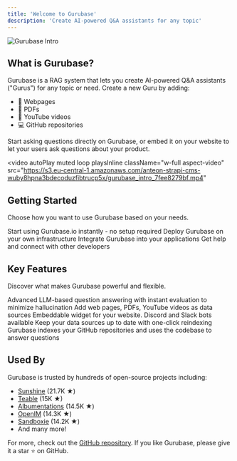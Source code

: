 ```yaml
---
title: 'Welcome to Gurubase'
description: 'Create AI-powered Q&A assistants for any topic'
---
```


<Frame>
  <img src="/images/gurubase-intro.png" alt="Gurubase Intro" />
</Frame>

## What is Gurubase?

Gurubase is a RAG system that lets you create AI-powered Q&A assistants ("Gurus") for any topic or need. Create a new Guru by adding:
- 📄 Webpages
- 📑 PDFs
- 🎥 YouTube videos
- 💻 GitHub repositories

Start asking questions directly on Gurubase, or embed it on your website to let your users ask questions about your product.

<video
  autoPlay
  muted
  loop
  playsInline
  className="w-full aspect-video"
  src="https://s3.eu-central-1.amazonaws.com/anteon-strapi-cms-wuby8hpna3bdecoduzfibtrucp5x/gurubase_intro_7fee8279bf.mp4"
></video>

## Getting Started

Choose how you want to use Gurubase based on your needs.

<CardGroup cols={2}>
  <Card
    title="Ask Gurubase"
    icon="robot"
    href="https://gurubase.io"
  >
    Start using Gurubase.io instantly - no setup required
  </Card>
  <Card
    title="Install Self-hosted"
    icon="server"
    href="/quickstart#self-hosted-installation"
  >
    Deploy Gurubase on your own infrastructure
  </Card>
  <Card
    title="API Reference"
    icon="code"
    href="/api-reference/introduction"
  >
    Integrate Gurubase into your applications
  </Card>
  <Card
    title="Join Community"
    icon="discord"
    href="https://discord.gg/9CMRSQPqx6"
  >
    Get help and connect with other developers
  </Card>
</CardGroup>

## Key Features

Discover what makes Gurubase powerful and flexible.

<CardGroup cols={2}>
  <Card
    title="AI-Powered Q&A"
    icon="wand-magic-sparkles"
  >
    Advanced LLM-based question answering with instant evaluation to minimize hallucination
  </Card>
  <Card
    title="Multiple Data Sources"
    icon="database"
  >
    Add web pages, PDFs, YouTube videos as data sources
  </Card>
  <Card
    title="Easy Integration"
    icon="plug"
  >
    Embeddable widget for your website. Discord and Slack bots available
  </Card>
  <Card
    title="Real-time Updates"
    icon="arrows-rotate"
  >
    Keep your data sources up to date with one-click reindexing
  </Card>
  <Card
    title="GitHub Codebase Indexing"
    icon="code"
  >
    Gurubase indexes your GitHub repositories and uses the codebase to answer questions
  </Card>
</CardGroup>

## Used By

Gurubase is trusted by hundreds of open-source projects including:

- [Sunshine](https://github.com/LizardByte/Sunshine/) (21.7K ★)
- [Teable](https://github.com/teableio/teable) (15K ★)
- [Albumentations](https://github.com/albumentations-team/albumentations) (14.5K ★)
- [OpenIM](https://github.com/openimsdk/open-im-server) (14.3K ★)
- [Sandboxie](https://github.com/sandboxie-plus/Sandboxie) (14.2K ★)
- And many more!


For more, check out the [GitHub repository](https://github.com/Gurubase/gurubase). If you like Gurubase, please give it a star ⭐ on GitHub.
